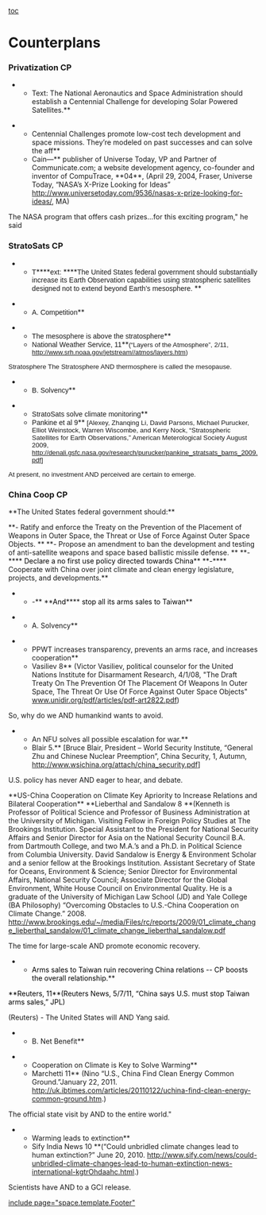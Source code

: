 [[toc]]
=Counterplans= 
=== === 
===Privatization CP=== 

**Text: The National Aeronautics and Space Administration should establish a Centennial Challenge for developing Solar Powered Satellites.**

**Centennial Challenges promote low-cost tech development and space missions. They’re modeled on past successes and can solve the aff**
**Cain—** publisher of Universe Today, VP and Partner of Communicate.com; a website development agency, co-founder and inventor of CompuTrace, **04**, (April 29, 2004, Fraser, Universe Today, “NASA’s X-Prize Looking for Ideas” <span style="color: blue;">[[http://www.universetoday.com/9536/nasas-x-prize-looking-for-ideas/]]</span>, MA)

The NASA program that offers cash prizes...for this exciting program," he said
=== === 
===StratoSats CP=== 

**<span style="font-family: 'Arial','sans-serif';">T</span>**<span class="Underline">**<span style="font-family: 'Arial','sans-serif'; text-decoration: none;">ext: </span>**</span>**<span style="font-family: 'Arial','sans-serif';">The United States federal government should substantially increase its Earth Observation capabilities using stratospheric satellites designed not to extend beyond Earth’s mesosphere. </span>**

**<span style="font-family: 'Arial','sans-serif';">A. Competition</span>**

**<span style="font-family: 'Arial','sans-serif';">The mesosphere is above the stratosphere</span>**
**<span style="font-family: 'Arial','sans-serif';">National Weather Service, 11</span>**<span style="font-family: 'Arial','sans-serif'; font-size: 13.3333px;">(“Layers of the Atmosphere”, 2/11, [[http://www.srh.noaa.gov/jetstream/atmos/layers.htm|http://www.srh.noaa.gov/jetstream//atmos/layers.htm]])</span>

<span style="font-family: 'Arial','sans-serif'; font-size: 13.3333px;">Stratosphere The Stratosphere AND thermosphere is called the mesopause.</span>

**<span style="font-family: 'Arial','sans-serif';"> B. Solvency</span>**

**<span style="font-family: 'Arial','sans-serif';">StratoSats solve climate monitoring</span>**
**<span style="font-family: 'Arial','sans-serif';">Pankine et al 9</span>**<span style="font-family: 'Arial','sans-serif'; font-size: 13.3333px;"> [Alexey, Zhanqing Li, David Parsons, Michael Purucker, Elliot Weinstock, Warren Wiscombe, and Kerry Nock, “Stratospheric Satellites for Earth Observations,” American Meterological Society August 2009, [[http://denali.gsfc.nasa.gov/research/purucker/pankine_stratsats_bams_2009.pdf]]]</span>

<span style="font-family: 'Arial','sans-serif'; font-size: 13.3333px;">At present, no investment AND perceived are certain to emerge.</span>
=== === 
===China Coop CP=== 

<span class="DebateUnderline">**<span style="mso-bidi-font-weight: normal;">The United States federal government should:</span>**</span>

<span class="DebateUnderline">**<span style="mso-bidi-font-weight: normal;">- Ratify and enforce the Treaty on the Prevention of the Placement of Weapons in Outer Space, the Threat or Use of Force Against Outer Space Objects. </span>**</span>
<span class="DebateUnderline">**<span style="mso-bidi-font-weight: normal;">- Propose an amendment to ban the development and testing of anti-satellite weapons and space based ballistic missile defense. </span>**</span>
<span class="DebateUnderline">**<span style="mso-bidi-font-weight: normal;">-</span>**</span>**<span style="color: black;"> <span class="apple-style-span">Declare a no first use policy directed towards China</span></span>**
<span class="apple-style-span">**<span style="color: black;">-</span>**</span>**<span style="mso-bidi-font-weight: normal;"> Cooperate with China over joint climate and clean energy legislature, projects, and developments.</span>**
**<span style="mso-bidi-font-weight: normal;">-</span>**<span class="Heading1Char"> **<span style="background: none repeat scroll 0% 0% white; color: black;">And</span>**</span>**<span style="background: white; color: black;"> stop all its arms sales to Taiwan</span>**

**A. Solvency**

**PPWT increases transparency, prevents an arms race, and increases cooperation**
**<span class="Author-Date">Vasiliev 8</span>** (Victor Vasiliev, political counselor for the United Nations Institute for Disarmament Research, 4/1/08, "The Draft Treaty On The Prevention Of The Placement Of Weapons In Outer Space, The Threat Or Use Of Force Against Outer Space Objects" [[http://www.unidir.org/pdf/articles/pdf-art2822.pdf|www.unidir.org/pdf/articles/pdf-art2822.pdf]])

So, <span class="DebateUnderline">why do we AND humankind wants to avoid.</span>

**An NFU solves all possible escalation for war.**
**Blair 5.** [Bruce Blair, President – World Security Institute, “General Zhu and Chinese Nuclear Preemption”, China Security, 1, Autumn, [[http://www.wsichina.org/attach/china_security.pdf]]]

U.S. policy has never AND eager to hear, and debate.

<span class="Underline">**US-China Cooperation on Climate Key Apriority to Increase Relations and Bilateral Cooperation**</span>
<span class="Underline">**<span style="mso-bidi-font-weight: normal;">Lieberthal and Sandalow 8 </span>**(Kenneth is Professor of Political Science and Professor of Business Administration at the University of Michigan. Visiting Fellow in Foreign Policy Studies at The Brookings Institution. Special Assistant to the President for National Security Affairs and Senior Director for Asia on the National Security Council B.A. from Dartmouth College, and two M.A.’s and a Ph.D. in Political Science from Columbia University. David Sandalow is Energy & Environment Scholar and a senior fellow at the Brookings Institution. Assistant Secretary of State for Oceans, Environment & Science; Senior Director for Environmental Affairs, National Security Council; Associate Director for the Global Environment, White House Council on Environmental Quality. He is a graduate of the University of Michigan Law School (JD) and Yale College (BA Philosophy) “Overcoming Obstacles to U.S.-China Cooperation on Climate Change.” 2008. [[http://www.brookings.edu/%7E/media/Files/rc/reports/2009/01_climate_change_lieberthal_sandalow/01_climate_change_lieberthal_sandalow.pdf|http://www.brookings.edu/~/media/Files/rc/reports/2009/01_climate_change_lieberthal_sandalow/01_climate_change_lieberthal_sandalow.pdf]]</span>

<span class="Underline">The time for large-scale AND promote economic recovery. </span>

**<span style="background: none repeat scroll 0% 0% white; color: black;">Arms sales to Taiwan ruin recovering China relations -- CP boosts the overall relationship.</span>**
<span style="color: black;"> **<span style="background: white;">Reuters, 11</span>**<span class="apple-style-span"><span style="background: white;">(Reuters News, 5/7/11, “China says U.S. must stop Taiwan arms sales,” JPL)</span></span></span>

<span style="background: white;">(Reuters) - The United States will AND</span> Yang said.

**<span style="mso-bidi-font-weight: normal;">B. Net Benefit</span>**

**Cooperation on Climate is Key to Solve Warming**
**<span style="mso-bidi-font-weight: normal;">Marchetti 11</span>** (Nino “U.S., China Find Clean Energy Common Ground.”January 22, 2011. [[http://uk.ibtimes.com/articles/20110122/uchina-find-clean-energy-common-ground.htm]].)

The official state visit by AND to the entire world."

**<span style="mso-bidi-font-weight: normal;">Warming leads to extinction</span>**
**<span style="mso-bidi-font-weight: normal;">Sify India News 10 </span>**(“Could unbridled climate changes lead to human extinction?” June 20, 2010. [[http://www.sify.com/news/could-unbridled-climate-changes-lead-to-human-extinction-news-international-kgtrOhdaahc.html]].)

Scientists have AND to a GCI release.









[[include page="space.template.Footer"]]

<span style="display: block; height: 1px; left: -40px; overflow: hidden; position: absolute; top: -25px; width: 1px;"> <span class="DebateUnderline">**<span style="mso-bidi-font-weight: normal;">The United States federal government should:</span>**</span></span>
<span style="display: block; height: 1px; left: -40px; overflow: hidden; position: absolute; top: -25px; width: 1px;"> <span class="DebateUnderline">**<span style="mso-bidi-font-weight: normal;">- Ratify and enforce the Treaty on the Prevention of the Placement of Weapons in Outer Space, the Threat or Use of Force Against Outer Space Objects. </span>**</span></span>
<span style="display: block; height: 1px; left: -40px; overflow: hidden; position: absolute; top: -25px; width: 1px;"> <span class="DebateUnderline">**<span style="mso-bidi-font-weight: normal;">- Propose an amendment to ban the development and testing of anti-satellite weapons and space based ballistic missile defense. </span>**</span></span>
<span style="display: block; height: 1px; left: -40px; overflow: hidden; position: absolute; top: -25px; width: 1px;"> <span class="DebateUnderline">**<span style="mso-bidi-font-weight: normal;">-</span>**</span>**<span style="color: black;"> <span class="apple-style-span">Declare a no first use policy directed towards China</span></span>**</span>
<span style="display: block; height: 1px; left: -40px; overflow: hidden; position: absolute; top: -25px; width: 1px;"> <span class="apple-style-span">**<span style="color: black;">-</span>**</span>**<span style="mso-bidi-font-weight: normal;"> Cooperate with China over joint climate and clean energy legislature, projects, and developments.</span>**</span>
<span style="display: block; height: 1px; left: -40px; overflow: hidden; position: absolute; top: -25px; width: 1px;"> **<span style="mso-bidi-font-weight: normal;">-<span class="Heading1Char"><span style="background: white; color: black;"> And</span></span></span>**<span style="background: white; color: black;"> stop all its arms sales to Taiwan</span></span>
<span style="mso-layout-grid-align: none; text-autospace: none;"> </span>